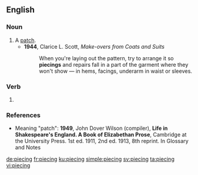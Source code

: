 ==English==

===Noun===
{{en-noun}}

# A [[patch]].
#* '''1944''', Clarice L. Scott, ''Make-overs from Coats and Suits''
#*: When you're laying out the pattern, try to arrange it so '''piecings''' and repairs fall in a part of the garment where they won't show — in hems, facings, underarm in waist or sleeves.

===Verb===
{{head|en|present participle}}

# {{present participle of|piece|lang=en}}

===References===
* Meaning "patch": '''1949''', John Dover Wilson (compiler), '''Life in Shakespeare's England. A Book of Elizabethan Prose''', Cambridge at the University Press. 1st ed. 1911, 2nd ed. 1913, 8th reprint. In Glossary and Notes

[[de:piecing]]
[[fr:piecing]]
[[ku:piecing]]
[[simple:piecing]]
[[sv:piecing]]
[[ta:piecing]]
[[vi:piecing]]
